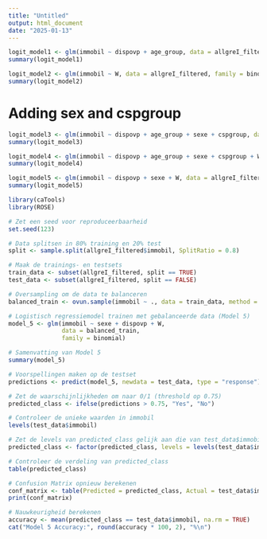 ---
title: "Untitled"
output: html_document
date: "2025-01-13"
---

```{r}
logit_model1 <- glm(immobil ~ dispovp + age_group, data = allgreI_filtered, family = binomial)
summary(logit_model1)
```

```{r}
logit_model2 <- glm(immobil ~ W, data = allgreI_filtered, family = binomial)
summary(logit_model2)
```
# Adding sex and cspgroup
```{r}
logit_model3 <- glm(immobil ~ dispovp + age_group + sexe + cspgroup, data = allgreI_filtered, family = binomial)
summary(logit_model3)
```

```{r}
logit_model4 <- glm(immobil ~ dispovp + age_group + sexe + cspgroup + W, data = allgreI_filtered, family = binomial)
summary(logit_model4)
```
```{r}
logit_model5 <- glm(immobil ~ dispovp + sexe + W, data = allgreI_filtered, family = binomial)
summary(logit_model5)
```
```{r}
library(caTools)
library(ROSE)

# Zet een seed voor reproduceerbaarheid
set.seed(123)

# Data splitsen in 80% training en 20% test
split <- sample.split(allgreI_filtered$immobil, SplitRatio = 0.8)

# Maak de trainings- en testsets
train_data <- subset(allgreI_filtered, split == TRUE)
test_data <- subset(allgreI_filtered, split == FALSE)

# Oversampling om de data te balanceren
balanced_train <- ovun.sample(immobil ~ ., data = train_data, method = "over", N = 2 * table(train_data$immobil)[1])$data

# Logistisch regressiemodel trainen met gebalanceerde data (Model 5)
model_5 <- glm(immobil ~ sexe + dispovp + W, 
               data = balanced_train, 
               family = binomial)

# Samenvatting van Model 5
summary(model_5)

# Voorspellingen maken op de testset
predictions <- predict(model_5, newdata = test_data, type = "response")

# Zet de waarschijnlijkheden om naar 0/1 (threshold op 0.75)
predicted_class <- ifelse(predictions > 0.75, "Yes", "No")

# Controleer de unieke waarden in immobil
levels(test_data$immobil)

# Zet de levels van predicted_class gelijk aan die van test_data$immobil
predicted_class <- factor(predicted_class, levels = levels(test_data$immobil))

# Controleer de verdeling van predicted_class
table(predicted_class)

# Confusion Matrix opnieuw berekenen
conf_matrix <- table(Predicted = predicted_class, Actual = test_data$immobil)
print(conf_matrix)

# Nauwkeurigheid berekenen
accuracy <- mean(predicted_class == test_data$immobil, na.rm = TRUE)
cat("Model 5 Accuracy:", round(accuracy * 100, 2), "%\n")

```

